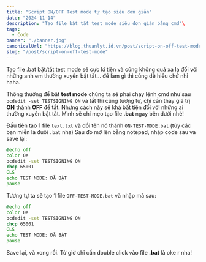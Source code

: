 ```yaml
---
title: "Script ON/OFF Test mode tự tạo siêu đơn giản"
date: "2024-11-14"
description: "Tạo file bật tắt test mode siêu đơn giản bằng cmd"\
tags:
  - Code
banner: "./banner.jpg"
canonicalUrl: "https://blog.thuanlyt.id.vn/post/script-on-off-test-mode"
slug: "/post/script-on-off-test-mode"
---
```


Tạo file .bat bật/tắt test mode sẽ cực kì tiện và cũng không quá xa lạ đối với những anh em thường xuyên bật tắt... để làm gì thì cũng dễ hiểu chứ nhỉ haha.

Thông thường để bật **test mode** chúng ta sẽ phải chạy lệnh cmd như sau
`bcdedit -set TESTSIGNING ON`
và tắt thì cũng tương tự, chỉ cần thay giá trị **ON** thành **OFF** để tắt.
Nhưng cách này sẽ khá bất tiện đối với những ai thường xuyên bật tắt. Mình sẽ chỉ mẹo tạo file **.bat** ngay bên dưới nhé!

Đầu tiên tạo 1 file `text.txt` và đổi tên nó thành `ON-TEST-MODE.bat` (tùy các bạn miễn là đuôi `.bat` nha)
Sau đó mở lên bằng notepad, nhập code sau và save lại:

```bat title=ON-TEST-MODE.bat highlight=5-7,10
@echo off
color 0e
bcdedit -set TESTSIGNING ON
chcp 65001
CLS
echo TEST MODE: ĐÃ BẬT
pause
```

Tương tự ta sẽ tạo 1 file `OFF-TEST-MODE.bat` và nhập mã sau:

```bat title=OFF-TEST-MODE.bat highlight=5-7,10
@echo off
color 0e
bcdedit -set TESTSIGNING ON
chcp 65001
CLS
echo TEST MODE: ĐÃ BẬT
pause
```

Save lại, và xong rồi. Từ giờ chỉ cần double click vào file **.bat** là oke r nha!
